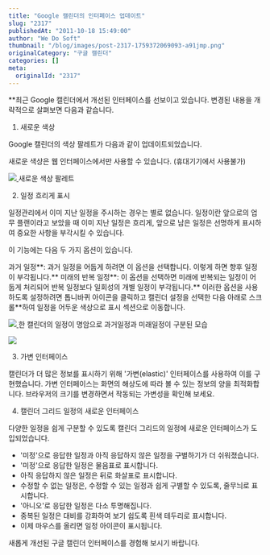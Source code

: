 ```yaml
---
title: "Google 캘린더의 인터페이스 업데이트"
slug: "2317"
publishedAt: "2011-10-18 15:49:00"
author: "We Do Soft"
thumbnail: "/blog/images/post-2317-1759372069093-a91jmp.png"
originalCategory: "구글 캘린더"
categories: []
meta:
  originalId: "2317"
---
```


**최근 Google 캘린더에서 개선된 인터페이스를 선보이고 있습니다. 변경된 내용을 개략적으로 살펴보면 다음과 같습니다.

1. 새로운 색상

Google 캘린더의 색상 팔레트가 다음과 같이 업데이트되었습니다.

새로운 색상은 웹 인터페이스에서만 사용할 수 있습니다. (휴대기기에서 사용불가)

[
![](/blog/images/post-2317-1759372069093-a91jmp.png)
](http://3.bp.blogspot.com/-GUL6TFYnWD0/Tp0fJfWuzhI/AAAAAAAAAEA/LiHopaWmi2I/s1600/2011-10-18+%25EC%2598%25A4%25ED%259B%2584+3-35-08.png)새로운 색상 팔레트

2. 일정 흐리게 표시

일정관리에서 이미 지난 일정을 주시하는 경우는 별로 없습니다. 일정이란 앞으로의 업무 플랜이라고 보았을 때 이미 지난 일정은 흐리게, 앞으로 남은 일정은 선명하게 표시하여 중요한 사항을 부각시킬 수 있습니다.

이 기능에는 다음 두 가지 옵션이 있습니다.

과거 일정**: 과거 일정을 어둡게 하려면 이 옵션을 선택합니다. 이렇게 하면 향후 일정이 부각됩니다.**
미래의 반복 일정**: 이 옵션을 선택하면 미래에 반복되는 일정이 어둡게 처리되어 반복 일정보다 일회성의 개별 일정이 부각됩니다.**
이러한 옵션을 사용하도록 설정하려면 톱니바퀴 아이콘을 클릭하고 캘린더 설정을 선택한 다음 아래로 스크롤**하여 일정을 어두운 색상으로 표시 섹션으로 이동합니다.

[
![](/blog/images/post-2317-1759372069240-p3egq1.png)
](http://3.bp.blogspot.com/-PkxDeHpDg8U/Tp0fKyTZrPI/AAAAAAAAAEI/zUvAHnTh0Po/s1600/2011-10-18+%25EC%2598%25A4%25ED%259B%2584+3-38-24.png)한 캘린더의 일정이 명암으로 과거일정과 미래일정이 구분된 모습

[
![](/blog/images/post-2317-1759372069317-4jnyls.png)
](http://2.bp.blogspot.com/-HQv7CUiFkqA/Tp0hw0JHXPI/AAAAAAAAAEQ/OEv0FaO5FeE/s1600/2011-10-18+%25EC%2598%25A4%25ED%259B%2584+3-50-13.png)

3. 가변 인터페이스

캘린더가 더 많은 정보를 표시하기 위해 '가변(elastic)' 인터페이스를 사용하여 이를 구현했습니다. 가변 인터페이스는 화면의 해상도에 따라 볼 수 있는 정보의 양을 최적화합니다. 브라우저의 크기를 변경하면서 작동되는 가변성을 확인해 보세요.

4. 캘린더 그리드 일정의 새로운 인터페이스

다양한 일정을 쉽게 구분할 수 있도록 캘린더 그리드의 일정에 새로운 인터페이스가 도입되었습니다.

- '미정'으로 응답한 일정과 아직 응답하지 않은 일정을 구별하기가 더 쉬워졌습니다.
- '미정'으로 응답한 일정은 물음표로 표시합니다.
- 아직 응답하지 않은 일정은 뒤로 화살표로 표시합니다.
- 수정할 수 없는 일정은, 수정할 수 있는 일정과 쉽게 구별할 수 있도록, 줄무늬로 표시합니다.
- '아니오'로 응답한 일정은 다소 투명해집니다.
- 중복된 일정은 대비를 강화하여 보기 쉽도록 흰색 테두리로 표시합니다.
- 이제 마우스를 올리면 일정 아이콘이 표시됩니다.

새롭게 개선된 구글 캘린더 인터페이스를 경험해 보시기 바랍니다.
